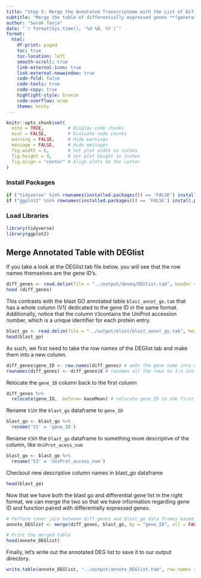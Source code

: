 ```yaml
---
title: "Step 5: Merge the Annotated Transcriptome with the List of Differentially Expressed Genes"
subtitle: "Merge the table of differentially expressed genes **(generated with `DESeq2` in step 3)** to the table of annotated genes **(generated using `Blast`in step 4)** to explore the functions of the differentially expressed genes"
author: "Sarah Tanja"
date: "`r format(Sys.time(), '%d %B, %Y')`"
format:
  html:
    df-print: paged
    toc: true
    toc-location: left
    smooth-scroll: true
    link-external-icon: true
    link-external-newwindow: true
    code-fold: false
    code-tools: true
    code-copy: true
    highlight-style: breeze
    code-overflow: wrap
    theme: minty
---
```


```r
knitr::opts_chunk$set(
  echo = TRUE,         # Display code chunks
  eval = FALSE,        # Evaluate code chunks
  warning = FALSE,     # Hide warnings
  message = FALSE,     # Hide messages
  fig.width = 6,       # Set plot width in inches
  fig.height = 4,      # Set plot height in inches
  fig.align = "center" # Align plots to the center
)
```

### Install Packages

```r
if ("tidyverse" %in% rownames(installed.packages()) == 'FALSE') install.packages('tidyverse')
if ("ggplot2" %in% rownames(installed.packages()) == 'FALSE') install.packages('ggplot2')
```

### Load Libraries

```r
library(tidyverse)
library(ggplot2)
```

## Merge Annotated Table with DEGlist

If you take a look at the DEGlist.tab file below, you will see that the row names themselves are the gene ID’s. 
```r
diff_genes <- read.delim(file = "../output/deseq/DEGlist.tab", header = TRUE)
head (diff_genes)
```

This contrasts with the blast GO annotated table `blast_annot_go.tab` that has a whole column (V1) dedicated to the gene ID in the same format.
Additionally, notice that the column `V3`contains the UniProt accession number, which is a unique identifier for each protein entry.
```r
blast_go <- read.delim(file = "../output/blast/blast_annot_go.tab", header = TRUE)
head(blast_go)
```

As such, we first need to take the row names of the DEGlist.tab and make them into a new column. 
```r
diff_genes$gene_ID <- row.names(diff_genes) # adds the gene name into data frame as new column called gene_ID
rownames(diff_genes) <- diff_genes$X # renames all the rows to 1-n instead of the gene name
```

Relocate the `gene_ID` column back to the first column
```r
diff_genes %>% 
  relocate(gene_ID, .before= baseMean) # relocate gene_ID to the first column
```
Rename `V1`in the `blast_go` dataframe to `gene_ID`
```r
blast_go <- blast_go %>%
  rename('V1' = 'gene_ID')
```

Rename `V3`in the `blast_go` dataframe to something more descriptive of the column, like `UniProt_acess_num`
```r
blast_go <- blast_go %>%
  rename('V3' = 'UniProt_access_num')
```

Checkout new descriptive column names in blast_go dataframe
```r
head(blast_go)
```

Now that we have both the blast go and differential gene list in the right format, we can merge the two so that we have information regarding gene ID and function paired with differentially expressed genes.

```r
# Perform inner join between diff_genes and blast_go data frames based on shared "gene_ID" column
annote_DEGlist <- merge(diff_genes, blast_go, by = "gene_ID", all = FALSE)

# Print the merged table
head(annote_DEGlist)
```

Finally, let’s write out the annotated DEG list to save it to our output directory.

```r
write.table(annote_DEGlist, "../output/annote_DEGlist.tab", row.names = T)
```

